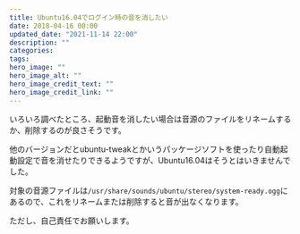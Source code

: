 ```yaml
---
title: Ubuntu16.04でログイン時の音を消したい
date: 2018-04-16 00:00
updated_date: "2021-11-14 22:00"
description: ""
categories:
tags:
hero_image: ""
hero_image_alt: ""
hero_image_credit_text: ""
hero_image_credit_link: ""
---
```

いろいろ調べたところ、起動音を消したい場合は音源のファイルをリネームするか、削除するのが良さそうです。

他のバージョンだとubuntu-tweakとかいうパッケージソフトを使ったり自動起動設定で音を消せたりできるようですが、Ubuntu16.04はそうとはいきませんでした。

対象の音源ファイルは`/usr/share/sounds/ubuntu/stereo/system-ready.ogg`にあるので、これをリネームまたは削除すると音が出なくなります。

ただし、自己責任でお願いします。

